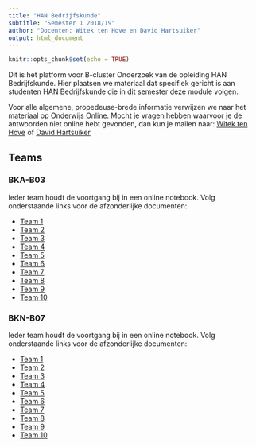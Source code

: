 ```yaml
---
title: "HAN Bedrijfskunde"
subtitle: "Semester 1 2018/19"
author: "Docenten: Witek ten Hove en David Hartsuiker"
output: html_document
---
```


```r
knitr::opts_chunk$set(echo = TRUE)
```

Dit is het platform voor B-cluster Onderzoek van de opleiding HAN Bedrijfskunde. Hier plaatsen we materiaal dat specifiek gericht is aan studenten HAN Bedrijfskunde die in dit semester deze module volgen.

Voor alle algemene, propedeuse-brede informatie verwijzen we naar het materiaal op <a href="https://onderwijsonline.han.nl/elearning/content/pNWMKBDj" target="_blank">Onderwijs Online</a>. Mocht je vragen hebben waarvoor je de antwoorden niet online hebt gevonden, dan kun je mailen naar: <a href="mailto:witek.tenhove@han.nl?Subject=B-cluster%20onderzoek%20" target="_top">Witek ten Hove</a> of <a href="mailto:david.hartsuiker@han.nl?Subject=B-cluster%20onderzoek%20" target="_top">David Hartsuiker</a>

## Teams { .tabset}

### BKA-B03

Ieder team houdt de voortgang bij in een online notebook. Volg onderstaande links voor de afzonderlijke documenten:

- <a href="" target="_blank">Team 1</a>
- <a href="" target="_blank">Team 2</a>
- <a href="" target="_blank">Team 3</a>
- <a href="" target="_blank">Team 4</a>
- <a href="http://mvoost.simplesite.com/" target="_blank">Team 5</a>
- <a href="" target="_blank">Team 6</a>
- <a href="" target="_blank">Team 7</a>
- <a href="" target="_blank">Team 8</a>
- <a href="" target="_blank">Team 9</a>
- <a href="" target="_blank">Team 10</a>

### BKN-B07

Ieder team houdt de voortgang bij in een online notebook. Volg onderstaande links voor de afzonderlijke documenten:

- <a href="" target="_blank">Team 1</a>
- <a href="" target="_blank">Team 2</a>
- <a href="" target="_blank">Team 3</a>
- <a href="" target="_blank">Team 4</a>
- <a href="" target="_blank">Team 5</a>
- <a href="" target="_blank">Team 6</a>
- <a href="" target="_blank">Team 7</a>
- <a href="" target="_blank">Team 8</a>
- <a href="" target="_blank">Team 9</a>
- <a href="" target="_blank">Team 10</a>